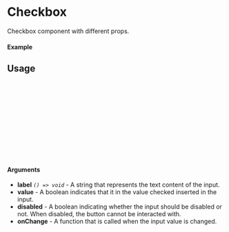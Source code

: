  
<Meta of={Checkbox} title="Checkbox" />

# Checkbox

Checkbox component with different props.

#### Example

<Canvas of={Checkbox.Default} /> 

## Usage 

```ts
import {Checkbox} from "d4-ui/inputs";

const Example = () => {
  return (
      <Checkbox
        label={"Checkbox"}
        value={true}
      />
  );
};

export default Example; 
```

#### Arguments 

- **label** _`() => void`_ - A string that represents the text content of the input.
- **value** - A boolean indicates that it in the value checked inserted in the input.
- **disabled** - A boolean indicating whether the input should be disabled or not. When disabled, the button cannot be interacted with.
- **onChange** - A function that is called when the input value is changed.